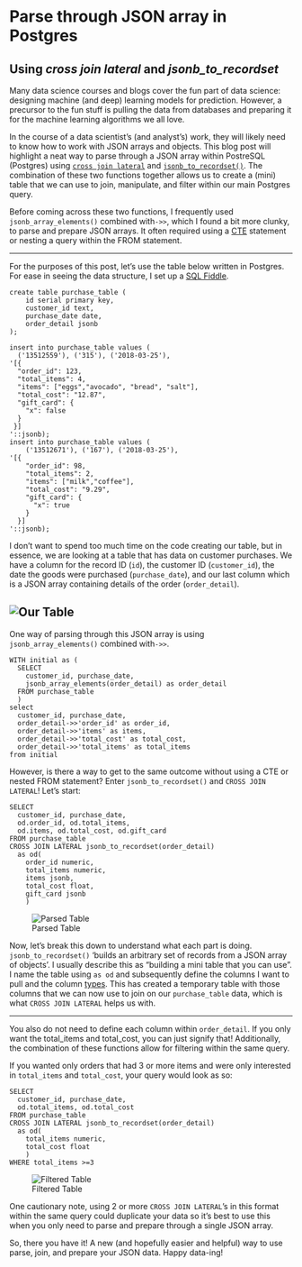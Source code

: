 # Parse through JSON array in Postgres 
## Using *cross join lateral* and *jsonb_to_recordset*

Many data science courses and blogs cover the fun part of data science: designing machine (and deep) learning models for prediction. However, a precursor to the fun stuff is pulling the data from databases and preparing it for the machine learning algorithms we all love. 

In the course of a data scientist's (and analyst's) work, they will likely need to know how to work with JSON arrays and objects. This blog post will highlight a neat way to parse through a JSON array within PostreSQL (Postgres) using [`cross join lateral`](https://www.postgresql.org/docs/9.6/static/queries-table-expressions.html)  and [`jsonb_to_recordset()`](https://www.postgresql.org/docs/9.6/static/functions-json.html). The combination of these two functions together allows us to create a (mini) table that we can use to join, manipulate, and filter within our main Postgres query.

Before coming across these two functions, I frequently used `jsonb_array_elements()` combined with`->>`, which I found a bit more clunky, to parse and prepare JSON arrays. It often required using a [CTE](https://www.postgresql.org/docs/9.6/static/queries-with.html) statement or nesting a query within the FROM statement.

---

For the purposes of this post, let's use the table below written in Postgres. For ease in seeing the data structure, I set up a [SQL Fiddle](http://sqlfiddle.com/#!17/0fec9/22). 
```
create table purchase_table (
    id serial primary key,
    customer_id text,
    purchase_date date,
    order_detail jsonb
);

insert into purchase_table values (
  ('13512559'), ('315'), ('2018-03-25'),
'[{
  "order_id": 123,
  "total_items": 4,
  "items": ["eggs","avocado", "bread", "salt"],
  "total_cost": "12.87",
  "gift_card": {
    "x": false
  }
 }]
'::jsonb);
insert into purchase_table values (
    ('13512671'), ('167'), ('2018-03-25'),
'[{
    "order_id": 98,
    "total_items": 2,
    "items": ["milk","coffee"],
    "total_cost": "9.29",
    "gift_card": {
      "x": true
    }
  }]
'::jsonb);
```

I don't want to spend too much time on the code creating our table, but in essence, we are looking at a table that has data on customer purchases. We have a column for the record ID (`id`), the customer ID (`customer_id`), the date the goods were purchased (`purchase_date`), and our last column which is a JSON array containing details of the order (`order_detail`).

![Our Table](https://github.com/grantog/blogs/blob/master/json-postgres-part1/unfiltered-query.png?raw=true "Raw Table")
---
One way of parsing through this JSON array is using `jsonb_array_elements()` combined with`->>`. 
```
WITH initial as (
  SELECT 
    customer_id, purchase_date, 
    jsonb_array_elements(order_detail) as order_detail
  FROM purchase_table
  )
select 
  customer_id, purchase_date,
  order_detail->>'order_id' as order_id,
  order_detail->>'items' as items,
  order_detail->>'total_cost' as total_cost,
  order_detail->>'total_items' as total_items
from initial
```

However, is there a way to get to the same outcome without using a CTE or nested FROM statement? Enter `jsonb_to_recordset()` and `CROSS JOIN LATERAL`! Let's start:
```
SELECT 
  customer_id, purchase_date,
  od.order_id, od.total_items,
  od.items, od.total_cost, od.gift_card
FROM purchase_table
CROSS JOIN LATERAL jsonb_to_recordset(order_detail) 
  as od(
    order_id numeric,
    total_items numeric,
    items jsonb,
    total_cost float,
    gift_card jsonb
    )
```

![Parsed Table](https://github.com/grantog/blogs/blob/master/json-postgres-part1/unfiltered-table.png "Parsed Table")

Now, let's break this down to understand what each part is doing.
`jsonb_to_recordset()` 'builds an arbitrary set of records from a JSON array of objects'. I usually describe this as "building a mini table that you can use". I name the table using `as od` and subsequently define the columns I want to pull and the column [types](https://www.postgresql.org/docs/9.6/static/datatype.html). This has created a temporary table with those columns that we can now use to join on our `purchase_table` data, which is what `CROSS JOIN LATERAL` helps us with.

---

You also do not need to define each column within `order_detail`. If you only want the total_items and total_cost, you can just signify that! Additionally, the combination of these functions allow for filtering within the same query.

If you wanted only orders that had 3 or more items and were only interested in `total_items` and `total_cost`, your query would look as so:
```
SELECT 
  customer_id, purchase_date,
  od.total_items, od.total_cost
FROM purchase_table
CROSS JOIN LATERAL jsonb_to_recordset(order_detail) 
  as od(
    total_items numeric,
    total_cost float
    )
WHERE total_items >=3
```

![Filtered Table](https://github.com/grantog/blogs/blob/master/json-postgres-part1/filtered-query.png?raw=true "Filtered Table")

One cautionary note, using 2 or more `CROSS JOIN LATERAL`'s in this format within the same query could duplicate your data so it's best to use this when you only need to parse and prepare through a single JSON array.

So, there you have it! A new (and hopefully easier and helpful) way to use parse, join, and prepare your JSON data. Happy data-ing!